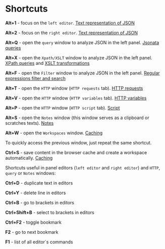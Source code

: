 # Shortcuts

**Alt+1** - focus on the `left editor`. [Text representation of JSON](/documentation/Visualization/Text%20representation%20of%20json)

**Alt+2** - focus on the `right editor`. [Text representation of JSON](/documentation/Visualization/Text%20representation%20of%20json)

**Alt+Q** - open the `query` window to analyze JSON in the left panel. [Jsonata queries](/documentation/Query%20system/Jsonata%20queries)

**Alt+X** - open the `Xpath/XSLT` window to analyze JSON in the left panel. [XPath queries](/documentation/Query%20system/XPath%20queries) and [XSLT transformations](/documentation/Query%20system/XSLT%20transformations)

**Alt+F** - open the `Filter` window to analyze JSON in the left panel. [Regular expressions filter and search](/documentation/Query%20system/Regular%20expressions)

**Alt+T** - open the `HTTP` window (`HTTP requests` tab). [HTTP requests](/documentation/HTTP%20client%20and%20automation/HTTP%20requests)

**Alt+V** - open the `HTTP` window (`HTTP variables` tab). [HTTP variables](/documentation/HTTP%20client%20and%20automation/HTTP%20variables)

**Alt+P** - open the `HTTP` window (`HTTP script` tab). [Script](/documentation/HTTP%20client%20and%20automation/Script)

**Alt+S** - open the `Notes` window (this window serves as a clipboard or scratches texts). [Notes](/documentation/Notes)

**Alt+W** - open the `Workspaces` window. [Caching](/documentation/Caching)

To quickly access the previous window, just repeat the same shortcut.

**Ctrl+S** - save content in the browser cache and create a workspace automatically. [Caching](/documentation/Caching)

Shortcuts useful in panel editors (`left editor` and `right editor`) and `HTTP`, `query` or `Notes` windows:

**Ctrl+D** - duplicate text in editors

**Ctrl+Y** - delete line in editors

**Ctrl+B** - go to brackets in editors

**Ctrl+Shift+B** - select to brackets in editors

**Ctrl+F2** - toggle bookmark

**F2** - go to next bookmark

**F1** - list of all editor´s commands
